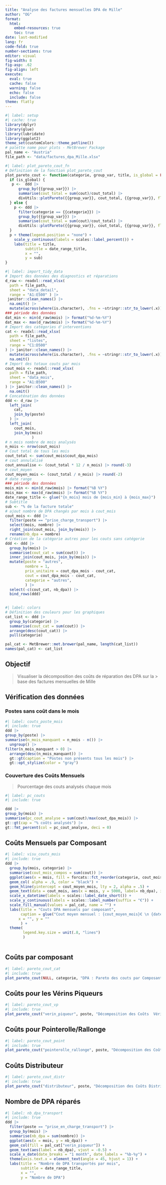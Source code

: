 ```yaml
---
title: "Analyse des factures mensuelles DPA de Mille"
author: "OG"
format: 
  html:
    embed-resources: true
    toc: true
date: last-modified
lang: fr
code-fold: true
number-sections: true
editor: visual
fig-width: 8
fig-asp: .62
fig-align: left
execute:
  eval: true
  cache: false
  warning: false
  echo: false
  include: false
theme: flatly
---
```


```r
#| label: setup
#| cache: true
library(dplyr)
library(glue)
library(lubridate)
library(ggplot2)
theme_set(customColors::theme_potline())
# palette name pour plots - MetBrewer Package
pal_name <- "Austria"
file_path <- "data/factures_dpa_Mille.xlsx"
```

```r
#| label: plot_pareto_cout_fn
# Définition de la fonction plot_pareto_cout
plot_pareto_cout <- function(categorie, group_var, title, is_global = FALSE) {
  if (is_global) {
   p <-  ddd |> 
      group_by({{group_var}}) |> 
      summarise(cout_total = sum(cout)/cout_total) |> 
      divUtils::plotPareto({{group_var}}, cout_total, {{group_var}}, flip = T)
  } else {
    p <- ddd |> 
      filter(categorie == {{categorie}}) |> 
      group_by({{group_var}}) |> 
      summarise(cout_total = sum(cout)/cout_total) |> 
      divUtils::plotPareto({{group_var}}, cout_total, {{group_var}}, flip = T)
  } 
  p + theme(legend.position = "none") +
    scale_y_continuous(labels = scales::label_percent()) +
    labs(title = title,
         subtitle = date_range_title,
         x = "",
         y = sub)
}
```

```r
#| label: import_tidy_data
# Import des données des diagnostics et réparations
d_raw <- readxl::read_xlsx(
  path = file_path,
  sheet = "data_detail",
  range = "A1:E500" ) |>
 janitor::clean_names() |> 
  na.omit() |> 
  mutate(across(where(is.character), .fns = ~stringr::str_to_lower(.x)))
### période des données
dat_min <- min(d_raw$mois) |> format("%d-%m-%Y")
dat_max <- max(d_raw$mois) |> format("%d-%m-%Y")
# Import des catégories d'interventions
cat <- readxl::read_xlsx(
  path = file_path,
  sheet = "listes",
  range = "C1:D500"
) |> janitor::clean_names() |> 
  mutate(across(where(is.character), .fns = ~stringr::str_to_lower(.x))) |> 
  na.omit()
# Import des totaux couts par mois
cout_mois <- readxl::read_xlsx(
  path = file_path,
  sheet = "data_mois",
  range = "A1:B500"  
) |> janitor::clean_names() |> 
  na.omit()
# Concaténation des données
ddd <- d_raw |> 
  left_join(
    cat,
    join_by(poste)
  ) |> 
  left_join(
    cout_mois,
    join_by(mois)
            )
# n_mois nombre de mois analysés
n_mois <- nrow(cout_mois)
# Cout total de tous les mois
cout_total <- sum(cout_mois$cout_dpa_mois)
# cout annulalisé
cout_annualise <- (cout_total * 12 / n_mois) |> round(-3)
# cout_moyen
cout_moyen_mois <- (cout_total / n_mois) |> round(-2)
# date range
### période des données
mois_min <- min(d_raw$mois) |> format("%B %Y")
mois_max <- max(d_raw$mois) |> format("%B %Y")
date_range_title <- glue("{n_mois} mois de {mois_min} à {mois_max}")
# Subtitle 
sub <- "% de la facture totale"
# ajout nombre de DPA changés par mois à cout_mois
cout_mois <- ddd |> 
  filter(poste == "prise_charge_transport") |> 
  select(mois, nombre) |> 
  right_join(cout_mois, join_by(mois)) |> 
  rename(nb_dpa = nombre)
# Création de la catégorie autres pour les couts sans catégorie
ddd <- ddd |> 
  group_by(mois) |> 
  summarise(cout_cat = sum(cout)) |> 
  inner_join(cout_mois, join_by(mois)) |> 
  mutate(poste = "autres",
         nombre = 1,
         prix_unitaire = cout_dpa_mois - cout_cat,
         cout = cout_dpa_mois - cout_cat,
         categorie = "autres",
         ) |> 
  select(-c(cout_cat, nb_dpa)) |> 
  bind_rows(ddd)
  
```

```r
#| label: colors
# Définition des couleurs pour les graphiques
cat_list <- ddd |> 
  group_by(categorie) |> 
  summarise(cout_cat = sum(cout)) |> 
  arrange(desc(cout_cat)) |> 
  pull(categorie)

pal_cat <- MetBrewer::met.brewer(pal_name, length(cat_list))
names(pal_cat) <- cat_list
```

## Objectif

> Visualiser la décomposition des coûts de réparation des DPA sur la \>
> base des factures mensuelles de Mille

## Vérification des données

### Postes sans coût dans le mois

```r
#| label: couts_poste_mois
#| include: true
ddd |> 
group_by(poste) |> 
summarise(n_mois_manquant = n_mois - n()) |> 
  ungroup() |> 
filter(n_mois_manquant > 0) |> 
  arrange(desc(n_mois_manquant)) |> 
  gt::gt(caption = "Postes non présents tous les mois") |> 
  gt::opt_stylize(color = "gray")
```

### Couverture des Coûts Mensuels

> Pourcentage des couts analysés chaque mois

```r
#| label: pc_couts
#| include: true

ddd |> 
group_by(mois) |> 
summarise(pc_cout_analyse = sum(cout)/max(cout_dpa_mois)) |> 
gt::gt(cap = "% coûts analysés") |> 
gt::fmt_percent(col = pc_cout_analyse, deci = 0)
```

## Coûts Mensuels par Composant

```r
#| label: visu_couts_mois
#| include: true
ddd |>
  group_by(mois, categorie) |>
  summarise(cout_mois_compos = sum(cout)) |> 
  ggplot(aes(x = mois, fill = forcats::fct_reorder(categorie, cout_mois_compos), y = cout_mois_compos)) +
  geom_col( alpha = .9, color = "black") +
  geom_hline(yintercept = cout_moyen_mois, lty = 2, alpha = .5) +
  geom_text(data = cout_mois, aes(x = mois, y = 5000, label= nb_dpa), inherit.aes = F, color = "white", size = 3, face = "bold") +
  scale_x_datetime(labels = scales::label_date_short()) +
  scale_y_continuous(labels = scales::label_number(suffix = "€")) +
  scale_fill_manual(values = pal_cat, name = "") +
  labs(title = "Couts DPA mensuels par composant",
       caption = glue("Cout moyen mensuel : {cout_moyen_mois}€ \n {date_range_title}"),
      x = "", y = ""                 
       ) +
  theme(
        legend.key.size = unit(.8, "lines")
        )
    
```

## Coûts par composant

```r
#| label: pareto_cout_cat
#| include: true
plot_pareto_cout(NULL, categorie, "DPA : Pareto des couts par Composant", is_global = TRUE)
```

## Coûts pour les Vérins Piqueurs

```r
#| label: pareto_cout_vp
#| include: true
plot_pareto_cout("verin_piqueur", poste, "Décomposition des Coûts  Vérins Piqueurs")
```

## Coûts pour Pointerolle/Rallonge

```r
#| label: pareto_cout_point
#| include: true
plot_pareto_cout("pointerolle_rallonge", poste, "Décomposition des Coûts Pointerolle/Rallonge")
```

## Coûts Distributeur

```r
#| label: pareto_cout_distr
#| include: true
plot_pareto_cout("distributeur", poste, "Décomposition des Coûts Distributeur")
```

## Nombre de DPA réparés

```r
#| label: nb_dpa_transport
#| include: true
ddd |> 
  filter(poste == "prise_en_charge_transport") |> 
  group_by(mois) |> 
  summarise(nb_dpa = sum(nombre)) |> 
  ggplot(aes(x = mois, y = nb_dpa)) +
  geom_col(fill = pal_cat["verin_piqueur"]) +
  geom_text(aes(label = nb_dpa), vjust = -0.5) +
  scale_x_date(date_breaks = "1 month", date_labels = "%b-%y") +
  theme(axis.text.x = element_text(angle = 45, hjust = 1)) +
  labs(title = "Nombre de DPA transportés par mois",
       subtitle = date_range_title,
       x = "",
       y = "Nombre de DPA")
```
